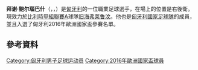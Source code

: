 {{BLP unsourced|time=2021-02-07T00:04:32+00:00}}
{{eastern name order|匈牙利語}}
{{noteTA
|1=zh-hans:旧海弗莱鲁汶;zh-hk:奧特海維利;
}}
{{Infobox football biography
| name        = 拜谢·鲍尔瑙巴什<br>Bese Barnabás
| image       = 
| height      = {{height|m=1.88|precision=0}}
| birth_date  = {{birth date and age|df=yes|1994|05|06}}
| birth_place = [[匈牙利|匈牙利]][[布達佩斯|布達佩斯]]
| currentclub = [[旧海弗莱鲁汶|旧海弗莱鲁汶]]
| clubnumber  = 18
| position    = 後衛
| youthyears1 = 2003–2005 | youthclubs1 = Csep-Gól FC.
| youthyears2 = 2005–2008 | youthclubs2 = [[費倫斯華路士體育會|費倫斯華路士]]
| youthyears3 = 2008–2011 | youthclubs3 = [[MTK布達佩斯足球俱樂部|MTK匈格利亞]]
| years1 = 2011–2016 | clubs1 = [[MTK布達佩斯足球俱樂部|MTK匈格利亞]]  | caps1 =  96 | goals1 = 7
| years2 = 2016–2020 | clubs2 = [[勒阿弗尔竞技俱乐部|勒哈弗爾]]          | caps2 = 118 | goals2 = 4
| years3 = 2020–     | clubs3 = [[旧海弗莱鲁汶|旧海弗莱鲁汶]] | caps3 = 12 | goals3 = 0
| pcupdate = {{date|2021-1-30}}
| nationalyears1 = 2010–2011 | nationalteam1 = 匈牙利U17 | nationalcaps1 = 1 | nationalgoals1 = 0
| nationalyears2 = 2011–2012 | nationalteam2 = 匈牙利U18 | nationalcaps2 = 4 | nationalgoals2 = 1
| nationalyears3 = 2012–2013 | nationalteam3 = 匈牙利U19 | nationalcaps3 = 2 | nationalgoals3 = 0
| nationalyears4 = 2014 | nationalteam4 = 匈牙利U20 | nationalcaps4 = 1 | nationalgoals4 = 0
| nationalyears5 = 2013–     | nationalteam5 = [[匈牙利21歲以下國家足球隊|匈牙利U21]] | nationalcaps5 = 11 | nationalgoals5 = 2
| nationalyears6 = 2016–     | nationalteam6 = [[匈牙利國家足球隊|匈牙利]] | nationalcaps6 = 23 | nationalgoals6 = 0
| ntupdate = {{date|2020-11-15}}
}}

'''拜谢·鲍尔瑙巴什'''（{{lang-hu|Bese Barnabás}}，{{IPA-hu|ˈbɛʃɛ ˈbɒrnɒbaːʃ}}，{{bd|1994年|5月6日}}）是[[匈牙利|匈牙利]]的一位職業足球選手，在場上的位置是右後衛。現效力於[[比利時甲組聯賽A|比利時甲組聯賽A]]球隊[[旧海弗莱鲁汶|旧海弗莱鲁汶]]。他也是[[匈牙利國家足球隊|匈牙利國家足球隊]]的成員，並且入選了匈牙利2016年歐洲國家盃參賽名單。

==參考資料==
{{reflist}}

{{2016年歐洲國家盃匈牙利參賽名單}}

{{DEFAULTSORT: Bese Barnabás}}
[[Category:匈牙利男子足球运动员|Category:匈牙利男子足球运动员]]
[[Category:2016年歐洲國家盃球員|Category:2016年歐洲國家盃球員]]
{{hungary-bio-stub}}